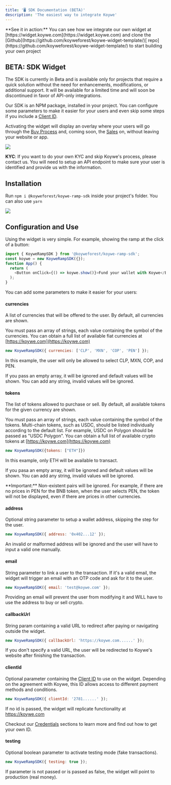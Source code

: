 ```yaml
---
title: '🖥 SDK Documentation (BETA)'
description: 'The easiest way to integrate Koywe'
---
```


<Tip>
  **See it in action:** You can see how we integrate our own widget at
  [https://widget.koywe.com](https://widget.koywe.com) and clone the
  [Github](https://github.com/koyweforest/koywe-widget-template/)[
  repo](https://github.com/koyweforest/koywe-widget-template/) to start building
  your own project
</Tip>

## BETA: SDK Widget

<Warning>The SDK is currently in Beta and is available only for projects that require a quick solution without the need for enhancements, modifications, or additional support. It will be available for a limited time and will soon be discontinued in favor of API-only integrations.</Warning>

Our SDK is an NPM package, installed in your project. You can configure some
parameters to make it easier for your users and even skip some steps if you
include a [Client ID](/english/documentation/credentials).

Activating the widget will display an overlay where your users will go through
the [Buy Process](/english/about-koywe/what-is-koywe/purchasing-process) and,
coming soon, the [Sales](/english/about-koywe/what-is-koywe/selling-process) on,
without leaving your website or app.

![](/images/sdk-documentation.png)

<Warning><b>KYC</b>: If you want to do your own KYC and skip Koywe's process, please contact us. You will need to setup an API endpoint to make
sure your user is identified and provide us with the information.</Warning>

## Installation

Run `npm i @koyweforest/koywe-ramp-sdk` inside your project's folder. You can
also use `yarn`

![](/images/sdk-documentation-2.png)

## Configuration and Use

Using the widget is very simple. For example, showing the ramp at the click of a
button:

```js
import { KoyweRampSDK } from '@koyweforest/koywe-ramp-sdk';
const koywe = new KoyweRampSDK({});
function App() {
  return (
    <Button onClick={() => koywe.show()}>Fund your wallet with Koywe</Button>
  );
}
```

You can add some parameters to make it easier for your users:

#### currencies

A list of currencies that will be offered to the user. By default, all
currencies are shown.

You must pass an array of strings, each value containing the symbol of the
currencies. You can obtain a full list of available fiat currencies at
[https://koywe.com](https://koywe.com)

```js
new KoyweRampSDK({ currencies: ['CLP', 'MXN', 'COP', 'PEN'] });
```

In this example, the user will only be allowed to select CLP, MXN, COP, and PEN.

If you pass an empty array, it will be ignored and default values will be shown.
You can add any string, invalid values will be ignored.

#### tokens

The list of tokens allowed to purchase or sell. By default, all available tokens
for the given currency are shown.

You must pass an array of strings, each value containing the symbol of the
tokens. Multi-chain tokens, such as USDC, should be listed individually
according to the default list. For example, USDC on Polygon should be passed as
"USDC Polygon". You can obtain a full list of available crypto tokens at
[https://koywe.com](https://koywe.com)

```js
new KoyweRampSDK({tokens: ["ETH"]})
```

In this example, only ETH will be available to transact.

If you pasa an empty array, it will be ignored and default values will be shown.
You can add any string, invalid values will be ignored.

<Warning>
  **Important:** Non-existent pairs will be ignored. For example, if there are
  no prices in PEN for the BNB token, when the user selects PEN, the token will
  not be displayed, even if there are prices in other currencies.
</Warning>

#### address

Optional string parameter to setup a wallet address, skipping the step for the
user.

```js
new KoyweRampSDK({ address: '0x402...12' });
```

An invalid or malformed address will be ignored and the user will have to input
a valid one manually.

#### email

String parameter to link a user to the transaction. If it's a valid email, the
widget will trigger an email with an OTP code and ask for it to the user.

```js
new KoyweRampSDK({ email: 'test@koywe.com' });
```

<Warning>
  Providing an email will prevent the user from modifying it and WILL have to
  use the address to buy or sell crypto.
</Warning>

#### callbackUrl

String param containing a valid URL to redirect after paying or navigating
outside the widget.

```js
new KoyweRampSDK({ callbackUrl: 'https://koywe.com......' });
```

<Warning>
  If you don't specify a valid URL, the user will be redirected to Koywe's
  website after finishing the transaction.
</Warning>

#### clientId

Optional parameter containing the
[Client ID](/english/documentation/credentials) to use on the widget. Depending
on the agreement with Koywe, this ID allows access to different payment methods
and conditions.

```js
new KoyweRampSDK({ clientId: '2781......' });
```

If no id is passed, the widget will replicate functionality at https://koywe.com

Checkout our [Credentials](/english/documentation/credentials) sections to learn
more and find out how to get your own ID.

#### testing

Optional boolean parameter to activate testing mode (fake transactions).

```js
new KoyweRampSDK({ testing: true });
```

If parameter is not passed or is passed as false, the widget will point to
production (real money).
